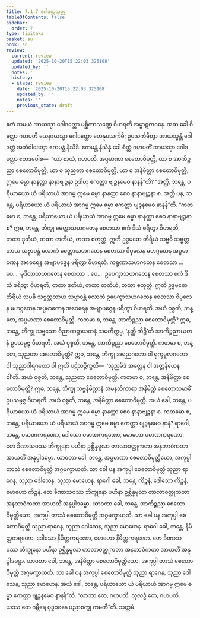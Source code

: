 ```yaml
---
title: 7.1.7 ဂေါဒတ္တသုတ္တ
tableOfContents: false
sidebar:
  order: 7
type: tipitaka
basket: su
book: sn
review:
  current: review
  updated: '2025-10-20T15:22:03.325108'
  updated_by: ''
  notes: ''
  history:
  - state: review
    date: '2025-10-20T15:22:03.325108'
    updated_by: ''
    notes: ''
    previous_state: draft
---
```



<DynamicBreadcrumb />


<ReviewStatus review={frontmatter.review} showDetails={true} />

<HypothesisAnnotation frontmatter={frontmatter} />

<Division number="349" book="sn" e="ch" v="18" p="330">

<Paragraph number="1519" book="sn">
ဧကံ သမယံ အာယသ္မာ ဂေါဒတ္တော မစ္ဆိကာသဏ္ဍေ ဝိဟရတိ အမ္ဗာဋကဝနေ. အထ ခေါ စိတ္တော ဂဟပတိ ယေနာယသ္မာ ဂေါဒတ္တော တေနုပသင်္ကမိ; ဥပသင်္ကမိတွာ အာယသ္မန္တံ ဂေါဒတ္တံ အဘိဝါဒေတွာ ဧကမန္တံ နိသီဒိ. ဧကမန္တံ နိသိန္နံ ခေါ စိတ္တံ ဂဟပတိံ အာယသ္မာ ဂေါဒတ္တော ဧတဒဝေါစ—  “ယာ စာယံ, ဂဟပတိ, အပ္ပမာဏာ စေတောဝိမုတ္တိ, ယာ စ အာကိဉ္စညာ စေတောဝိမုတ္တိ, ယာ စ သုညတာ စေတောဝိမုတ္တိ, ယာ စ အနိမိတ္တာ စေတောဝိမုတ္တိ, ဣမေ ဓမ္မာ နာနတ္ထာ နာနာဗျဉ္ဇနာ ဥဒါဟု ဧကတ္ထာ ဗျဉ္ဇနမေဝ နာနန်”တိ? “အတ္ထိ, ဘန္တေ, ပရိယာယော ယံ ပရိယာယံ အာဂမ္မ ဣမေ ဓမ္မာ နာနတ္ထာ စေဝ နာနာဗျဉ္ဇနာ စ. အတ္ထိ ပန, ဘန္တေ, ပရိယာယော ယံ ပရိယာယံ အာဂမ္မ ဣမေ ဓမ္မာ ဧကတ္ထာ ဗျဉ္ဇနမေဝ နာနန်”တိ.
</Paragraph>

<Paragraph number="1520" book="sn">
“ကတမော စ, ဘန္တေ, ပရိယာယော ယံ ပရိယာယံ အာဂမ္မ ဣမေ ဓမ္မာ နာနတ္ထာ စေဝ နာနာဗျဉ္ဇနာ စ? ဣဓ, ဘန္တေ, ဘိက္ခု မေတ္တာသဟဂတေန စေတသာ ဧကံ ဒိသံ ဖရိတွာ ဝိဟရတိ, တထာ ဒုတိယံ, တထာ တတိယံ, တထာ စတုတ္ထံ. ဣတိ ဥဒ္ဓမဓော တိရိယံ သဗ္ဗဓိ သဗ္ဗတ္တတာယ သဗ္ဗာဝန္တံ လောကံ မေတ္တာသဟဂတေန စေတသာ ဝိပုလေန မဟဂ္ဂတေန အပ္ပမာဏေန အဝေရေန အဗျာပဇ္ဇေန ဖရိတွာ ဝိဟရတိ. ကရုဏာသဟဂတေန စေတသာ …ပေ…  မုဒိတာသဟဂတေန စေတသာ …ပေ…  ဥပေက္ခာသဟဂတေန စေတသာ ဧကံ ဒိသံ ဖရိတွာ ဝိဟရတိ, တထာ ဒုတိယံ, တထာ တတိယံ, တထာ စတုတ္ထံ. ဣတိ ဥဒ္ဓမဓော တိရိယံ သဗ္ဗဓိ သဗ္ဗတ္တတာယ သဗ္ဗာဝန္တံ လောကံ ဥပေက္ခာသဟဂတေန စေတသာ ဝိပုလေန မဟဂ္ဂတေန အပ္ပမာဏေန အဝေရေန အဗျာပဇ္ဇေန ဖရိတွာ ဝိဟရတိ. အယံ ဝုစ္စတိ, ဘန္တေ, အပ္ပမာဏာ စေတောဝိမုတ္တိ.
</Paragraph>

<Paragraph number="1521" book="sn">
ကတမာ စ, ဘန္တေ, အာကိဉ္စညာ စေတောဝိမုတ္တိ? ဣဓ, ဘန္တေ, ဘိက္ခု သဗ္ဗသော ဝိညာဏဉ္စာယတနံ သမတိက္ကမ္မ, ‘နတ္ထိ ကိဉ္စီ’တိ အာကိဉ္စညာယတနံ ဥပသမ္ပဇ္ဇ ဝိဟရတိ. အယံ ဝုစ္စတိ, ဘန္တေ, အာကိဉ္စညာ စေတောဝိမုတ္တိ.
</Paragraph>

<Paragraph number="1522" book="sn">
ကတမာ စ, ဘန္တေ, သုညတာ စေတောဝိမုတ္တိ? ဣဓ, ဘန္တေ, ဘိက္ခု အရညဂတော ဝါ ရုက္ခမူလဂတော ဝါ သုညာဂါရဂတော ဝါ ဣတိ ပဋိသဉ္စိက္ခတိ—  ‘သုညမိဒံ အတ္တေန ဝါ အတ္တနိယေန ဝါ’တိ. အယံ ဝုစ္စတိ, ဘန္တေ, သုညတာ စေတောဝိမုတ္တိ.
</Paragraph>

<Paragraph number="1523" book="sn">
ကတမာ စ, ဘန္တေ, အနိမိတ္တာ စေတောဝိမုတ္တိ? ဣဓ, ဘန္တေ, ဘိက္ခု သဗ္ဗနိမိတ္တာနံ အမနသိကာရာ အနိမိတ္တံ စေတောသမာဓိံ ဥပသမ္ပဇ္ဇ ဝိဟရတိ. အယံ ဝုစ္စတိ, ဘန္တေ, အနိမိတ္တာ စေတောဝိမုတ္တိ. အယံ ခေါ, ဘန္တေ, ပရိယာယော ယံ ပရိယာယံ အာဂမ္မ ဣမေ ဓမ္မာ နာနတ္ထာ စေဝ နာနာဗျဉ္ဇနာ စ.
</Paragraph>

<Paragraph number="1524" book="sn">
ကတမော စ, ဘန္တေ, ပရိယာယော ယံ ပရိယာယံ အာဂမ္မ ဣမေ ဓမ္မာ ဧကတ္ထာ ဗျဉ္ဇနမေဝ နာနံ? ရာဂေါ, ဘန္တေ, ပမာဏကရဏော, ဒေါသော ပမာဏကရဏော, မောဟော ပမာဏကရဏော. တေ ခီဏာသဝဿ ဘိက္ခုနော ပဟီနာ ဥစ္ဆိန္နမူလာ တာလာဝတ္ထုကတာ အနဘာဝံကတာ အာယတိံ အနုပ္ပါဒဓမ္မာ. ယာဝတာ ခေါ, ဘန္တေ, အပ္ပမာဏာ စေတောဝိမုတ္တိယော, အကုပ္ပါ တာသံ စေတောဝိမုတ္တိ အဂ္ဂမက္ခာယတိ. သာ ခေါ ပန အကုပ္ပါ စေတောဝိမုတ္တိ သုညာ ရာဂေန, သုညာ ဒေါသေန, သုညာ မောဟေန. ရာဂေါ ခေါ, ဘန္တေ, ကိဉ္စနံ, ဒေါသော ကိဉ္စနံ, မောဟော ကိဉ္စနံ. တေ ခီဏာသဝဿ ဘိက္ခုနော ပဟီနာ ဥစ္ဆိန္နမူလာ တာလာဝတ္ထုကတာ အနဘာဝံကတာ အာယတိံ အနုပ္ပါဒဓမ္မာ. ယာဝတာ ခေါ, ဘန္တေ, အာကိဉ္စညာ စေတောဝိမုတ္တိယော, အကုပ္ပါ တာသံ စေတောဝိမုတ္တိ အဂ္ဂမက္ခာယတိ. သာ ခေါ ပန အကုပ္ပါ စေတောဝိမုတ္တိ သုညာ ရာဂေန, သုညာ ဒေါသေန, သုညာ မောဟေန. ရာဂေါ ခေါ, ဘန္တေ, နိမိတ္တကရဏော, ဒေါသော နိမိတ္တကရဏော, မောဟော နိမိတ္တကရဏော. တေ ခီဏာသဝဿ ဘိက္ခုနော ပဟီနာ ဥစ္ဆိန္နမူလာ တာလာဝတ္ထုကတာ အနဘာဝံကတာ အာယတိံ အနုပ္ပါဒဓမ္မာ. ယာဝတာ ခေါ, ဘန္တေ, အနိမိတ္တာ စေတောဝိမုတ္တိယော, အကုပ္ပါ တာသံ စေတောဝိမုတ္တိ အဂ္ဂမက္ခာယတိ. သာ ခေါ ပန အကုပ္ပါ စေတောဝိမုတ္တိ သုညာ ရာဂေန, သုညာ ဒေါသေန, သုညာ မောဟေန. အယံ ခေါ, ဘန္တေ, ပရိယာယော ယံ ပရိယာယံ အာဂမ္မ ဣမေ ဓမ္မာ ဧကတ္ထာ ဗျဉ္ဇနမေဝ နာနန်”တိ. “လာဘာ တေ, ဂဟပတိ, သုလဒ္ဓံ တေ, ဂဟပတိ. ယဿ တေ ဂမ္ဘီရေ ဗုဒ္ဓဝစနေ ပညာစက္ခု ကမတီ”တိ.

</Paragraph>
</Division>

<Paragraph number="1525" type="center" book="sn">
သတ္တမံ.
</Paragraph>